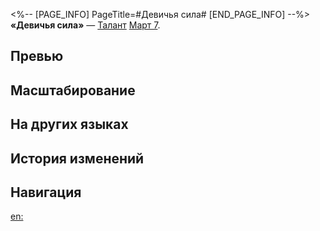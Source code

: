 <%-- [PAGE_INFO]
PageTitle=#Девичья сила#
[END_PAGE_INFO] --%>
{{Навык Инфобокс
|Название         = Девичья сила
|Изображение      = Навык Девичья сила.png
|Персонаж         = Март 7 (Сохранение)
|Тип              = Талант
|Тэг              = Одиночная атака
|УронСтойк        = 10
|ЭнергияГен       = 10
|Энергия          = 
|Длительность     = 
|Описание         = Когда противник атакует союзника со Щитом, Март 7 немедленно проводит {{Доп эффект|Контратаку}}, которая наносит ледяной урон, равный {{Цвет|Выделенный|50%—110%}} от её силы атаки. Этот эффект может сработать не более 2 раз за ход.
|Свойство1        = 
|Масштабирование1 = 
}}
'''«Девичья сила»''' — [[Талант]] [[Март 7]].

==Превью==
{{Превью
|Файл = Девичья сила Превью
}}

==Масштабирование==
{{Масштабирование навыка|тип=Талант
|50%;55%;60%;65%;70%;75%;81.25%;87.5%;93.75%;100%;105%;110%;115%;120%;125%
}}

==На других языках==
{{На других языках
|en   = Girl Power
|zhs  = 少女的特权
|zht  = 少女的特權
|ja   = {{Rubi|少女|しょうじょ}}の{{Rubi|特権|とっけん}}
|ko   = 소녀의 특권
|es   = Poder femenino
|fr   = Girl Power
|ru   = Девичья сила
|th   = Girl Power
|vi   = Đặc Quyền Thiếu Nữ
|de   = Mädchenpower
|id   = Girl Power
|pt   = Poder Feminino
}}

==История изменений==
{{История изменений|3.5}}

==Навигация==
{{Навык Навбокс|Март 7 (Сохранение)}}

[[en:]]